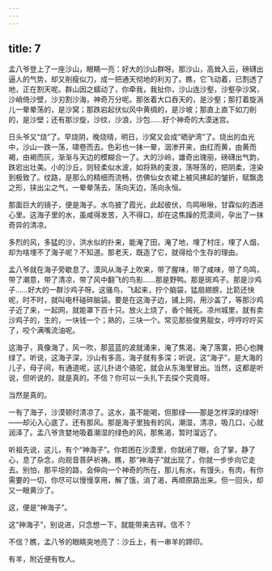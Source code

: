 ```yaml
---
---
---
```

title: 7
---



孟八爷登上了一座沙山，眼睛一亮：好大的沙山群呀。那沙山，高耸入云，磅礴出逼人的气势，却又削瘦似刀，成一把通天彻地的利刃了。瞧，它飞动着，已割透了地，正在割天呢。群山因之蠕动了，你牵我，我扯你，沙山连沙壑，沙壑孕沙窝，沙峭倚沙壁，沙刃割沙海，神奇万分呢。那张着大口吞天的，是沙壑；那打着旋涡儿一晕晕荡的，是沙窝；那跌宕起伏似风中黄绸的，是沙坡；那直上直下如刀削的，是沙壁；还有那沙旋，沙纹，沙浪，沙包……好个神奇的大漠迷宫。

日头爷又“烧”了。早烧阴，晚烧晴，明日，沙窝又会成“晒驴湾”了。烧出的血光中，沙山一跌一荡，啸卷而去。色彩也一抹一晕，洇渗开来，由红而黄，由黄而褐，由褐而灰，渐渐与天边的模糊合一了。大的沙岭，雄奇出瑰丽，磅礴出气韵，跌宕出壮美。小的沙丘，则轻柔似水波，如将熟的麦浪，荡呀荡的，把阴柔，渲染到极致了。纹路，是那么的精细而流畅，仿佛仙女衣裙上被风拂起的皱折，赋飘逸之形，挟出尘之气，一晕晕荡去，荡向天边，荡向永恒。

那面巨大的镜子，便是海子。水鸟披了霞光，此起彼伏，鸟鸣啾啾，甘霖似的洒进心里。这海子里的水，虽咸得发苦，入不得口，却在这焦躁的荒漠间，孕出了一抹奇异的清凉。

多烈的风，多猛的沙，洪水似的扑来，能淹了田，淹了地，埋了村庄，埋了人烟，却为啥埋不了海子呢？不知道。那老天，既造了它，就得给个生存的理由。

孟八爷就在海子旁歇息了。漠风从海子上吹来，带了腥味，带了咸味，带了鸟鸣，带了潮意，带了清凉，带了风中翻飞的鸟影……那是野鸭。那是斑鸡子。那是沙鸡子……好大的一群沙鸡子呀。这骚鸟，飞起来，拧个脑袋，猛扇翅膀，比箭还快呢，时不时，就叫电杆碰碎脑袋。要是在这海子边，铺上网，用沙盖了，等那沙鸡子近了来，一起网，就能罩下百十只。放火上烧了，香个贼死。凉州城里，就有卖沙鸡子的，生的，一块钱一个；熟的，三块一个。常见那些俊男靓女，哼哼咛咛买了，咬个满嘴流油呢。

这海子，真像海了，风一吹，那蓝蓝的波就涌来，淹了焦渴，淹了落寞，把心也腌绿了。听说，这海子深，沙山有多高，海子就有多深；听说，这“海子”，是大海的儿子，母子间，有通道呢，这儿扑进个骆驼，就会从东海里冒出。当然，这都是听说，但听说的，就是真的。不信？你可以一头扎下去探个究竟呀。

当然是真的。

一有了海子，沙漠顿时清凉了。这水，虽不能喝，但那绿——那是怎样深的绿呀!——却沁入心底了。还有那风。那是海子里独有的风，潮湿，清凉，吸几口，心就润泽了。孟八爷贪婪地吸着潮湿的绿色的风，那焦渴，暂时溜远了。

听祖先说，这儿，有个“神海子”。你若困在沙漠里，你就闭了眼，合了掌，静了心，息了杂念，向观音菩萨祈祷。瞧，那“神海子”就出现了，你就一步步向它走去。别怕，那平坦的路，会伸向一个神奇的所在，那儿有水，有馒头，有肉，有你需要的一切，你尽可以慢慢享用，解了饿，消了渴，再顺原路出来。但一回头，却又一眼黄沙了。

这，便是“神海子”。

这“神海子”，别说进，只念想一下，就能带来吉祥。信不？

不信？瞧，孟八爷的眼睛突地亮了：沙丘上，有一串羊的蹄印。

有羊，附近便有牧人。